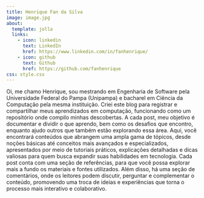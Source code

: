 ```yaml
---
title: Henrique Fan da Silva
image: image.jpg
about:
  template: jolla
  links:
    - icon: linkedin
      text: LinkedIn
      href: https://www.linkedin.com/in/fanhenrique/
    - icon: github
      text: Github
      href: https://github.com/fanhenrique
css: style.css
---
```


Oi, me chamo Henrique, sou mestrando em Engenharia de Software pela Universidade Federal do Pampa (Unipampa) e bacharel em Ciência da Computação pela mesma instituição. Criei este blog para registrar e compartilhar meus aprendizados em computação, funcionando como um repositório onde compilo minhas descobertas. A cada post, meu objetivo é documentar e dividir o que aprendo, bem como os desafios que encontro, enquanto ajudo outros que também estão explorando essa área. Aqui, você encontrará conteúdos que abrangem uma ampla gama de tópicos, desde noções básicas até conceitos mais avançados e especializados, apresentados por meio de tutoriais práticos, explicações detalhadas e dicas valiosas para quem busca expandir suas habilidades em tecnologia. Cada post conta com uma seção de referências, para que você possa explorar mais a fundo os materiais e fontes utilizados. Além disso, há uma seção de comentários, onde os leitores podem discutir, perguntar e complementar o conteúdo, promovendo uma troca de ideias e experiências que torna o processo mais interativo e colaborativo.
